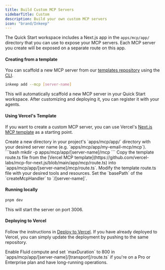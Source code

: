 ```yaml
---
title: Build Custom MCP Servers
sidebarTitle: Custom
description: Build your own custom MCP servers
icon: "brand/Inkeep"
---
```


The Quick Start workspace includes a Next.js app in the `apps/mcp/app/` directory that you can use to expose your MCP servers.
Each MCP server you create will be exposed on a separate route on this app. 

#### Creating from a template

You can scaffold a new MCP server from our [templates repository](https://github.com/inkeep/agents-cookbook) using the [CLI](/typescript-sdk/cli-reference#inkeep-add).
```bash
inkeep add --mcp [server-name]
```

This will automatically scaffold a new MCP server in your Quick Start workspace. After customizing and deploying it, you can register it with your agents.

#### Using Vercel's Template

If you want to create a custom MCP server, you can use Vercel's [Next.js MCP template](https://vercel.com/templates/next.js/model-context-protocol-mcp-with-next-js) as a starting point.

<Steps>
<Step>
Create a new directory in your project's `apps/mcp/app/` directory with your desired server name (e.g. `apps/mcp/app/my-email-mcp/mcp`).
```bash
mkdir -p apps/mcp/app/[server-name]/mcp
```
</Step>
<Step>
Copy the template route.ts file from the [Vercel MCP template](https://github.com/vercel-labs/mcp-for-next.js/blob/main/app/mcp/route.ts) into `apps/mcp/app/[server-name]/mcp/route.ts`.
</Step>
<Step>
Modify the template route.ts file with your desired tools and resources.
</Step>
<Step>
Set the `basePath` of the `createMcpHandler` to `/[server-name]`.
</Step>
</Steps>  

#### Running locally

```bash
pnpm dev
```

This will start the server on port 3006.

#### Deploying to Vercel

Follow the instructions in [Deploy to Vercel](/self-hosting/vercel#step-9-create-a-vercel-project-for-your-mcp-server-optional).
If you have already deployed to Vercel, you can simply update the deployment by pushing to the same repository.

<Note>
Enable Fluid compute and set `maxDuration` to 800 in `apps/mcp/app/[server-name]/[transport]/route.ts` if you're on a Pro or Enterprise plan and have long-running operations.
</Note>
